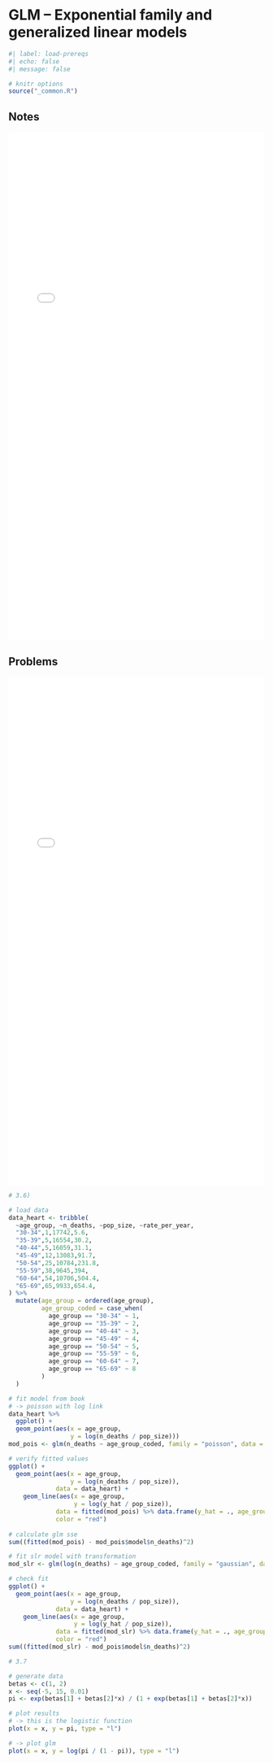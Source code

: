 # GLM -- Exponential family and generalized linear models

```r
#| label: load-prereqs
#| echo: false
#| message: false

# knitr options
source("_common.R")

```

## Notes

<embed src="files/glm-3-notes.pdf"type="application/pdf" width="100%" height="1000px"></embed>

## Problems

<embed src="files/glm-3-problems.pdf"type="application/pdf" width="100%" height="1000px"></embed>

```r

# 3.6)

# load data
data_heart <- tribble(
  ~age_group, ~n_deaths, ~pop_size, ~rate_per_year,
  "30-34",1,17742,5.6,
  "35-39",5,16554,30.2,
  "40-44",5,16059,31.1,
  "45-49",12,13083,91.7,
  "50-54",25,10784,231.8,
  "55-59",38,9645,394,
  "60-64",54,10706,504.4,
  "65-69",65,9933,654.4,
) %>% 
  mutate(age_group = ordered(age_group),
         age_group_coded = case_when(
           age_group == "30-34" ~ 1,
           age_group == "35-39" ~ 2,
           age_group == "40-44" ~ 3,
           age_group == "45-49" ~ 4,
           age_group == "50-54" ~ 5,
           age_group == "55-59" ~ 6,
           age_group == "60-64" ~ 7,
           age_group == "65-69" ~ 8
         )
  )

# fit model from book
# -> poisson with log link
data_heart %>% 
  ggplot() + 
  geom_point(aes(x = age_group,
                 y = log(n_deaths / pop_size)))
mod_pois <- glm(n_deaths ~ age_group_coded, family = "poisson", data = data_heart)

# verify fitted values
ggplot() + 
  geom_point(aes(x = age_group,
                 y = log(n_deaths / pop_size)),
             data = data_heart) + 
    geom_line(aes(x = age_group,
                  y = log(y_hat / pop_size)),
             data = fitted(mod_pois) %>% data.frame(y_hat = ., age_group = 1:8) %>% bind_cols(pop_size = data_heart$pop_size),
             color = "red")
  
# calculate glm sse
sum((fitted(mod_pois) - mod_pois$model$n_deaths)^2)

# fit slr model with transformation
mod_slr <- glm(log(n_deaths) ~ age_group_coded, family = "gaussian", data = data_heart)

# check fit
ggplot() + 
  geom_point(aes(x = age_group,
                 y = log(n_deaths / pop_size)),
             data = data_heart) + 
    geom_line(aes(x = age_group,
                  y = log(y_hat / pop_size)),
             data = fitted(mod_slr) %>% data.frame(y_hat = ., age_group = 1:8) %>% bind_cols(pop_size = data_heart$pop_size),
             color = "red")
sum((fitted(mod_slr) - mod_pois$model$n_deaths)^2)

```

```r

# 3.7

# generate data
betas <- c(1, 2)
x <- seq(-5, 15, 0.01)
pi <- exp(betas[1] + betas[2]*x) / (1 + exp(betas[1] + betas[2]*x))

# plot results
# -> this is the logistic function
plot(x = x, y = pi, type = "l")

# -> plot glm
plot(x = x, y = log(pi / (1 - pi)), type = "l")

```
